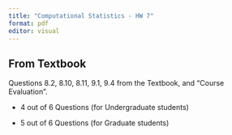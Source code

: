 ```yaml
---
title: "Computational Statistics - HW 7"
format: pdf
editor: visual
---
```


## From Textbook

Questions 8.2, 8.10, 8.11, 9.1, 9.4 from the Textbook, and "Course Evaluation".

-   4 out of 6 Questions (for Undergraduate students)

-   5 out of 6 Questions (for Graduate students)
